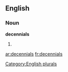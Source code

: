 
==English==

===Noun===
'''decennials'''

# {{plural of|[[decennial]]}}

[[Category:English plurals]]

[[ar:decennials]]
[[fr:decennials]]